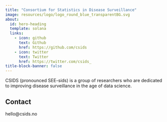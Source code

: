 ```yaml
---
title: "Consortium for Statistics in Disease Surveillance"
image: resources/logo/logo_round_blue_transparentBG.svg
about:
  id: hero-heading
  template: solana
  links:
    - icon: github
      text: Github
      href: https://github.com/csids
    - icon: twitter
      text: Twitter
      href: https://twitter.com/csids_
title-block-banner: false
---
```


:::{#hero-heading}

CSIDS (pronounced SEE-sids) is a group of researchers who are dedicated to improving disease surveillance in the age of data science.

:::

## Contact

hello@csids.no

